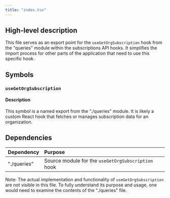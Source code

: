 ```yaml
---
title: "index.tsx"
---
```


## High-level description
This file serves as an export point for the `useGetOrgSubscription` hook from the "queries" module within the subscriptions API hooks. It simplifies the import process for other parts of the application that need to use this specific hook.

## Symbols

### `useGetOrgSubscription`
#### Description
This symbol is a named export from the "./queries" module. It is likely a custom React hook that fetches or manages subscription data for an organization.

## Dependencies
| Dependency | Purpose |
|:-----------|:--------|
| "./queries" | Source module for the `useGetOrgSubscription` hook |

Note: The actual implementation and functionality of `useGetOrgSubscription` are not visible in this file. To fully understand its purpose and usage, one would need to examine the contents of the "./queries" file.